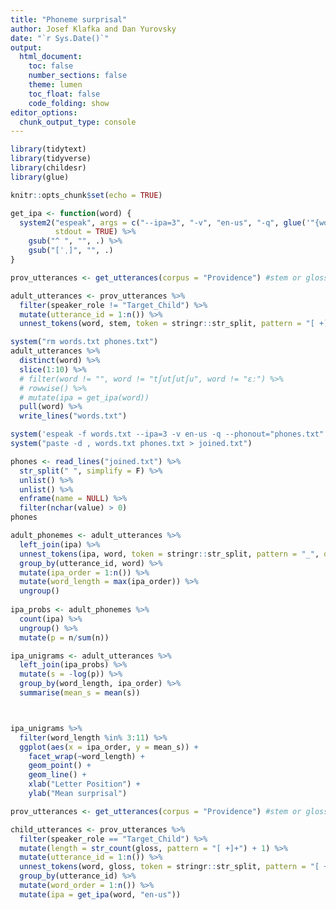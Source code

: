 ```yaml
---
title: "Phoneme surprisal"
author: Josef Klafka and Dan Yurovsky 
date: "`r Sys.Date()`"
output: 
  html_document:
    toc: false
    number_sections: false
    theme: lumen
    toc_float: false
    code_folding: show 
editor_options: 
  chunk_output_type: console
---
```



```r
library(tidytext)
library(tidyverse)
library(childesr)
library(glue)

knitr::opts_chunk$set(echo = TRUE)
```

```r
get_ipa <- function(word) {
  system2("espeak", args = c("--ipa=3", "-v", "en-us", "-q", glue('"{word}"')),
          stdout = TRUE) %>%
    gsub("^ ", "", .) %>%
    gsub("[ˈˌ]", "", .)
}
```

```r
prov_utterances <- get_utterances(corpus = "Providence") #stem or gloss

adult_utterances <- prov_utterances %>%
  filter(speaker_role != "Target_Child") %>% 
  mutate(utterance_id = 1:n()) %>% 
  unnest_tokens(word, stem, token = stringr::str_split, pattern = "[ +]|[_+]+") 

system("rm words.txt phones.txt")
adult_utterances %>%
  distinct(word) %>%
  slice(1:10) %>%
  # filter(word != "", word != "tʃutʃutʃu", word != "ɛː") %>%
  # rowwise() %>%
  # mutate(ipa = get_ipa(word)) 
  pull(word) %>%
  write_lines("words.txt")

system('espeak -f words.txt --ipa=3 -v en-us -q --phonout="phones.txt"')
system("paste -d , words.txt phones.txt > joined.txt")

phones <- read_lines("joined.txt") %>%
  str_split(" ", simplify = F) %>%
  unlist() %>%
  unlist() %>%
  enframe(name = NULL) %>%
  filter(nchar(value) > 0)
phones

adult_phonemes <- adult_utterances %>%
  left_join(ipa) %>%
  unnest_tokens(ipa, word, token = stringr::str_split, pattern = "_", drop = F) %>%
  group_by(utterance_id, word) %>%
  mutate(ipa_order = 1:n()) %>%
  mutate(word_length = max(ipa_order)) %>%
  ungroup()
  
ipa_probs <- adult_phonemes %>% 
  count(ipa) %>%
  ungroup() %>%
  mutate(p = n/sum(n))

ipa_unigrams <- adult_utterances %>% 
  left_join(ipa_probs) %>%
  mutate(s = -log(p)) %>%
  group_by(word_length, ipa_order) %>%
  summarise(mean_s = mean(s))



ipa_unigrams %>%
  filter(word_length %in% 3:11) %>%
  ggplot(aes(x = ipa_order, y = mean_s)) + 
    facet_wrap(~word_length) + 
    geom_point() +
    geom_line() + 
    xlab("Letter Position") + 
    ylab("Mean surprisal")
```


```r
prov_utterances <- get_utterances(corpus = "Providence") #stem or gloss

child_utterances <- prov_utterances %>%
  filter(speaker_role == "Target_Child") %>% 
  mutate(length = str_count(gloss, pattern = "[ +]+") + 1) %>%
  mutate(utterance_id = 1:n()) %>%
  unnest_tokens(word, gloss, token = stringr::str_split, pattern = "[ +]+") %>%
  group_by(utterance_id) %>%
  mutate(word_order = 1:n()) %>%
  mutate(ipa = get_ipa(word, "en-us"))


```
